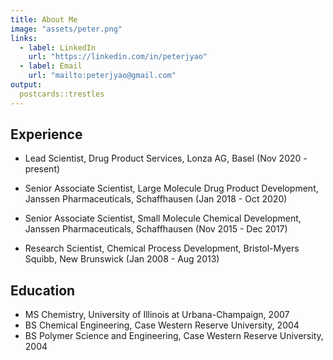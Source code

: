 ```yaml
---
title: About Me
image: "assets/peter.png"
links:
  - label: LinkedIn
    url: "https://linkedin.com/in/peterjyao"
  - label: Email
    url: "mailto:peterjyao@gmail.com"
output:
  postcards::trestles
---
```

 
## Experience

* Lead Scientist, Drug Product Services, Lonza AG, Basel (Nov 2020 - present)
<!---
    - Lonza AG (Basel, Switzerland)
    - November 2020 - present
    - *description*
--->

* Senior Associate Scientist, Large Molecule Drug Product Development, Janssen Pharmaceuticals, Schaffhausen (Jan 2018 - Oct 2020)
<!---
    - Janssen Pharmaceuticals (Schaffhausen, Switzerland)
    - January 2018 - October 2020
    - Process development and modeling of aseptic fill/finish processes. Collaboration with manufacturing colleagues to address production problems and identify root causes. Subject matter expertise in sterile filtration with lab-scale simulation.
--->
 
* Senior Associate Scientist, Small Molecule Chemical Development, Janssen Pharmaceuticals, Schaffhausen (Nov 2015 - Dec 2017)
<!---
    - Janssen Pharmaceuticals (Schaffhausen, Switzerland) 
    - November 2015 - December 2017
    - Developed expertise in using process analytical technology (React-IR, FBRM, PVM) to probe reaction mechanisms and follow crystallizations. Designed crystallization processes to deliver high quality product with desired purity, yield, and polymorphism control. Investigated reaction mechanisms to aid in process design and documentation for filing with health authorities.
--->

* Research Scientist, Chemical Process Development, Bristol-Myers Squibb, New Brunswick (Jan 2008 - Aug 2013)
<!---
    - Bristol-Myers Squibb
    - January 2008 - August 2013
    - Developed alternative and efficient processes for various drug candidates and intermediates. Optimized process used in campaigns (5 kg to 130 kg) to deliver materials for Phase II clinical trials under tight timelines. Collaborated on diverse multi-functional teams to achieve multiple end-to-end objectives across a variety of projects.
--->

## Education

* MS Chemistry, University of Illinois at Urbana-Champaign, 2007
* BS Chemical Engineering, Case Western Reserve University, 2004
* BS Polymer Science and Engineering, Case Western Reserve University, 2004

